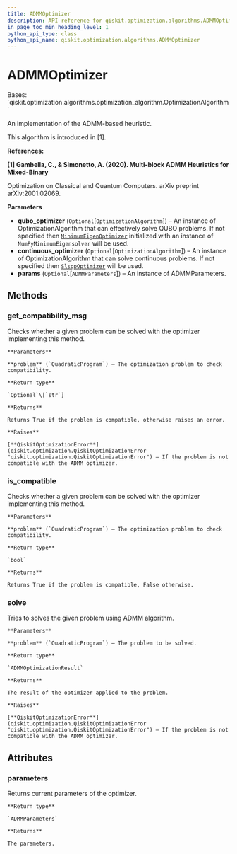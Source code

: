 ```yaml
---
title: ADMMOptimizer
description: API reference for qiskit.optimization.algorithms.ADMMOptimizer
in_page_toc_min_heading_level: 1
python_api_type: class
python_api_name: qiskit.optimization.algorithms.ADMMOptimizer
---
```


# ADMMOptimizer

<Class id="qiskit.optimization.algorithms.ADMMOptimizer" isDedicatedPage={true} github="https://github.com/qiskit-community/qiskit-aqua/tree/stable/0.9/qiskit/optimization/algorithms/admm_optimizer.py" signature="ADMMOptimizer(qubo_optimizer=None, continuous_optimizer=None, params=None)">
  Bases: `qiskit.optimization.algorithms.optimization_algorithm.OptimizationAlgorithm`

  An implementation of the ADMM-based heuristic.

  This algorithm is introduced in \[1].

  **References:**

  **\[1] Gambella, C., & Simonetto, A. (2020). Multi-block ADMM Heuristics for Mixed-Binary**

  Optimization on Classical and Quantum Computers. arXiv preprint arXiv:2001.02069.

  **Parameters**

  *   **qubo\_optimizer** (`Optional`\[`OptimizationAlgorithm`]) – An instance of OptimizationAlgorithm that can effectively solve QUBO problems. If not specified then [`MinimumEigenOptimizer`](qiskit.optimization.algorithms.MinimumEigenOptimizer "qiskit.optimization.algorithms.MinimumEigenOptimizer") initialized with an instance of `NumPyMinimumEigensolver` will be used.
  *   **continuous\_optimizer** (`Optional`\[`OptimizationAlgorithm`]) – An instance of OptimizationAlgorithm that can solve continuous problems. If not specified then [`SlsqpOptimizer`](qiskit.optimization.algorithms.SlsqpOptimizer "qiskit.optimization.algorithms.SlsqpOptimizer") will be used.
  *   **params** (`Optional`\[`ADMMParameters`]) – An instance of ADMMParameters.

  ## Methods

  ### get\_compatibility\_msg

  <Function id="qiskit.optimization.algorithms.ADMMOptimizer.get_compatibility_msg" name="get_compatibility_msg" signature="ADMMOptimizer.get_compatibility_msg(problem)">
    Checks whether a given problem can be solved with the optimizer implementing this method.

    **Parameters**

    **problem** (`QuadraticProgram`) – The optimization problem to check compatibility.

    **Return type**

    `Optional`\[`str`]

    **Returns**

    Returns True if the problem is compatible, otherwise raises an error.

    **Raises**

    [**QiskitOptimizationError**](qiskit.optimization.QiskitOptimizationError "qiskit.optimization.QiskitOptimizationError") – If the problem is not compatible with the ADMM optimizer.
  </Function>

  ### is\_compatible

  <Function id="qiskit.optimization.algorithms.ADMMOptimizer.is_compatible" name="is_compatible" signature="ADMMOptimizer.is_compatible(problem)">
    Checks whether a given problem can be solved with the optimizer implementing this method.

    **Parameters**

    **problem** (`QuadraticProgram`) – The optimization problem to check compatibility.

    **Return type**

    `bool`

    **Returns**

    Returns True if the problem is compatible, False otherwise.
  </Function>

  ### solve

  <Function id="qiskit.optimization.algorithms.ADMMOptimizer.solve" name="solve" signature="ADMMOptimizer.solve(problem)">
    Tries to solves the given problem using ADMM algorithm.

    **Parameters**

    **problem** (`QuadraticProgram`) – The problem to be solved.

    **Return type**

    `ADMMOptimizationResult`

    **Returns**

    The result of the optimizer applied to the problem.

    **Raises**

    [**QiskitOptimizationError**](qiskit.optimization.QiskitOptimizationError "qiskit.optimization.QiskitOptimizationError") – If the problem is not compatible with the ADMM optimizer.
  </Function>

  ## Attributes

  ### parameters

  <Attribute id="qiskit.optimization.algorithms.ADMMOptimizer.parameters" name="parameters">
    Returns current parameters of the optimizer.

    **Return type**

    `ADMMParameters`

    **Returns**

    The parameters.
  </Attribute>
</Class>


